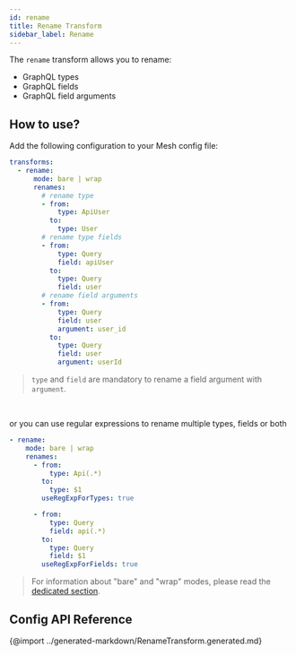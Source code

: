 ```yaml
---
id: rename
title: Rename Transform
sidebar_label: Rename
---
```


The `rename` transform allows you to rename:
- GraphQL types
- GraphQL fields
- GraphQL field arguments

<PackageInstall packages="@graphql-mesh/transform-rename" />

## How to use?

Add the following configuration to your Mesh config file:

```yaml
transforms:
  - rename:
      mode: bare | wrap
      renames:
        # rename type
        - from:
            type: ApiUser
          to:
            type: User
        # rename type fields
        - from:
            type: Query
            field: apiUser
          to:
            type: Query
            field: user
        # rename field arguments
        - from:
            type: Query
            field: user
            argument: user_id
          to:
            type: Query
            field: user
            argument: userId
```

> `type` and `field` are mandatory to rename a field argument with `argument`.


<br />


or you can use regular expressions to rename multiple types, fields or both

```yaml
- rename:
    mode: bare | wrap
    renames:
      - from:
          type: Api(.*)
        to:
          type: $1
        useRegExpForTypes: true

      - from:
          type: Query
          field: api(.*)
        to:
          type: Query
          field: $1
        useRegExpForFields: true
```

> For information about "bare" and "wrap" modes, please read the [dedicated section](/docs/transforms/transforms-introduction#two-different-modes).

## Config API Reference

{@import ../generated-markdown/RenameTransform.generated.md}
